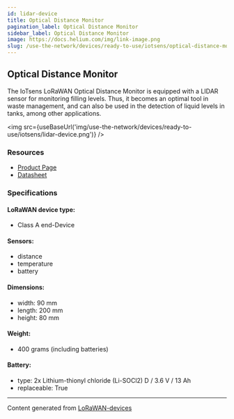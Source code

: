 ```yaml
---
id: lidar-device
title: Optical Distance Monitor
pagination_label: Optical Distance Monitor
sidebar_label: Optical Distance Monitor
image: https://docs.helium.com/img/link-image.png
slug: /use-the-network/devices/ready-to-use/iotsens/optical-distance-monitor
---
```



## Optical Distance Monitor

The IoTsens LoRaWAN Optical Distance Monitor is equipped with a LIDAR sensor for monitoring filling
levels. Thus, it becomes an optimal tool in waste management, and can also be used in the detection
of liquid levels in tanks, among other applications.

<img src={useBaseUrl('img/use-the-network/devices/ready-to-use/iotsens/lidar-device.png')} />

### Resources

- [Product Page](http://hardware.iotsens.com/datasheets/IoTsens-Datasheet-Optical_Distance-Monitor_EN.pdf)
- [Datasheet](http://hardware.iotsens.com/datasheets/IoTsens-Datasheet-Optical_Distance-Monitor_EN.pdf)

### Specifications

#### LoRaWAN device type:

- Class A end-Device

#### Sensors:

- distance
- temperature
- battery

#### Dimensions:

- width: 90 mm
- length: 200 mm
- height: 80 mm

#### Weight:

- 400 grams (including batteries)

#### Battery:

- type: 2x Lithium-thionyl chloride (Li-SOCl2) D / 3.6 V / 13 Ah
- replaceable: True

---

Content generated from [LoRaWAN-devices](https://github.com/TheThingsNetwork/lorawan-devices)
